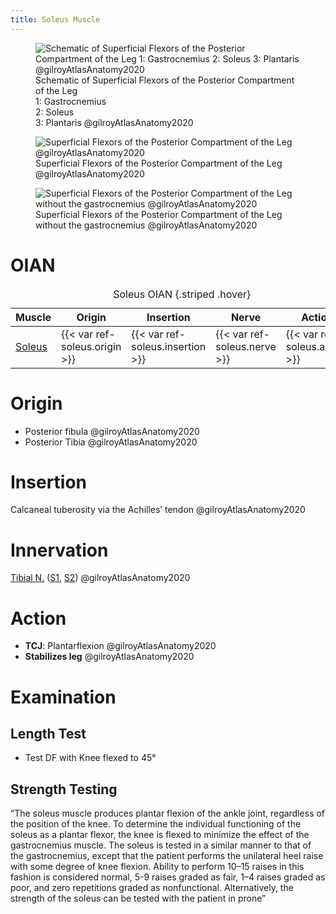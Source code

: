 ```yaml
---
title: Soleus Muscle
---
```



:::{layout-ncol="3"}

![Schematic of Superficial Flexors of the Posterior Compartment of the Leg </br> 1: Gastrocnemius </br> 2: Soleus </br> 3: Plantaris @gilroyAtlasAnatomy2020 ](/The Archive/Anatomy/Skeletal Muscles/Lower limb muscles/Knee and Lower Leg/Posterior compartment/images/gilroyatlas fig32.23a leg posterior compartment schematic.png)

![Superficial Flexors of the Posterior Compartment of the Leg @gilroyAtlasAnatomy2020](/The Archive/Anatomy/Skeletal Muscles/Lower limb muscles/Knee and Lower Leg/Posterior compartment/images/gilroyatlas fig32.23b leg superficial posterior compartment.png)

![Superficial Flexors of the Posterior Compartment of the Leg without the gastrocnemius @gilroyAtlasAnatomy2020](/The Archive/Anatomy/Skeletal Muscles/Lower limb muscles/Knee and Lower Leg/Posterior compartment/images/gilroyatlas fig32.23c leg superficial posterior compartment without gastroc.png)

:::

# OIAN

| Muscle  | Origin | Insertion | Nerve | Action |
|------|--------|-------|----------|--------|
| [Soleus]({{< var ref-soleus.path >}}) | {{< var ref-soleus.origin >}} | {{< var ref-soleus.insertion >}} | {{< var ref-soleus.nerve >}} | {{< var ref-soleus.action >}} |
: Soleus OIAN {.striped .hover}








# Origin

- Posterior fibula @gilroyAtlasAnatomy2020
- Posterior Tibia @gilroyAtlasAnatomy2020  


# Insertion

Calcaneal tuberosity via the Achilles' tendon @gilroyAtlasAnatomy2020 

# Innervation

[Tibial N.]({{< var ref-tibial-nerve.path >}}) ([S1]({{< var ref-nerve-root.s1 >}}), [S2]({{< var ref-nerve-root.s2 >}})) @gilroyAtlasAnatomy2020 

# Action

- **TCJ**: Plantarflexion @gilroyAtlasAnatomy2020 
- **Stabilizes leg** @gilroyAtlasAnatomy2020 




# Examination

## Length Test

- Test DF with Knee flexed to 45&deg;


## Strength Testing

"The soleus muscle produces plantar flexion of the ankle joint, regardless of the position of the knee. To determine the individual functioning of the soleus as a plantar flexor, the knee is flexed to minimize the effect of the gastrocnemius muscle. The soleus is tested in a similar manner to that of the gastrocnemius, except that the patient performs the unilateral heel raise with some degree of knee flexion. Ability to perform 10–15 raises in this fashion is considered normal, 5-9 raises graded as fair, 1–4 raises graded as poor, and zero repetitions graded as nonfunctional. Alternatively, the strength of the soleus can be tested with the patient in prone"